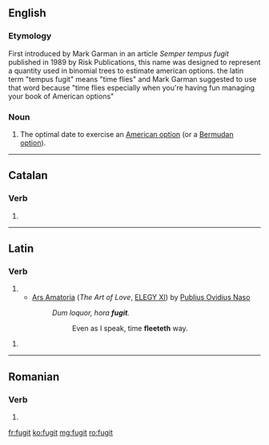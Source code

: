 ==English==

===Etymology===
First introduced by Mark Garman in an article ''Semper tempus fugit'' published in 1989 by Risk Publications, this name was designed to represent a quantity used in binomial trees to estimate american options. the latin term "tempus fugit" means "time flies" and Mark Garman suggested to use that word because "time flies especially when you're having fun managing your book of American options"

===Noun===
{{en-noun}}

# {{context|finance|lang=en}} The optimal date to exercise an [[American option]] (or a [[Bermudan option]]).

----

==Catalan==

===Verb===
{{head|ca|verb form}}

# {{ca-verb form of|t=past|m=ptc|fugir}}

----

==Latin==

===Verb===
{{la-verb-form|fugit}}

# {{conjugation of|fugiō||3|s|pres|act|ind|lang=la}}
#* [[w:Ars Amatoria|Ars Amatoria]] (''The Art of Love'', [http://www.sacred-texts.com/cla/ovid/lboo/lboo17.htm ELEGY XI]) by [[w:Ovid|Publius Ovidius Naso]]
#*: ''Dum loquor, hora '''fugit'''.''
#*:: Even as I speak, time '''fleeteth''' way.

{{la-verb-form|fūgit}}

# {{conjugation of|fugiō||3|s|perf|act|ind|lang=la}}

----

==Romanian==

===Verb===
{{ro-past|fugi}}

# {{past participle of|fugit|lang=ro}}

[[fr:fugit]]
[[ko:fugit]]
[[mg:fugit]]
[[ro:fugit]]